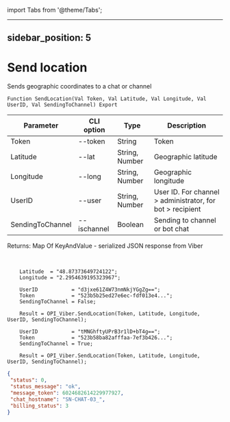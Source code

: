 ﻿import Tabs from '@theme/Tabs';

---
sidebar_position: 5
---

# Send location
 Sends geographic coordinates to a chat or channel



`Function SendLocation(Val Token, Val Latitude, Val Longitude, Val UserID, Val SendingToChannel) Export`

  | Parameter | CLI option | Type | Description |
  |-|-|-|-|
  | Token | --token | String | Token |
  | Latitude | --lat | String, Number | Geographic latitude |
  | Longitude | --long | String, Number | Geographic longitude |
  | UserID | --user | String, Number | User ID. For channel > administrator, for bot > recipient |
  | SendingToChannel | --ischannel | Boolean | Sending to channel or bot chat |

  
  Returns:  Map Of KeyAndValue - serialized JSON response from Viber

<br/>




```bsl title="Code example"
    Latitude  = "48.87373649724122";
    Longitude = "2.2954639195323967";

    UserID           = "d3jxe61Z4W73nmNkjYGgZg==";
    Token            = "523b5b25ed27e6ec-fdf013e4...";
    SendingToChannel = False;

    Result = OPI_Viber.SendLocation(Token, Latitude, Longitude, UserID, SendingToChannel);

    UserID           = "tMNGhftyUPrB3r1lD+bT4g==";
    Token            = "523b58ba82afffaa-7ef3b426...";
    SendingToChannel = True;

    Result = OPI_Viber.SendLocation(Token, Latitude, Longitude, UserID, SendingToChannel);
```
 



```json title="Result"
{
 "status": 0,
 "status_message": "ok",
 "message_token": 6024682614229977927,
 "chat_hostname": "SN-CHAT-03_",
 "billing_status": 3
}
```

